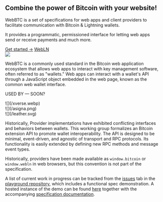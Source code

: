 <div className="mt-16" />

<div className="flex space-x-4 items-center">
  <div className="space-y-4">
    <h2 className="font-bold text-4xl leading-10">
      <span>Combine the power of Bitcoin with your website!</span>
    </h2>
    <p className="text-lg">
      WebBTC is a set of specifications for web apps and client providers to
      facilitate communication with Bitcoin & Lightning wallets.
    </p>
    <p className="text-lg">
      It provides a programmatic, permissioned interface for letting web apps
      send or receive payments and much more.
    </p>
    <div className="space-x-3">
      <a href="/getting_started" className="inline-block bg-blue-500 text-blue-50 rounded-lg px-3 py-2">Get started →</a>
      <a href="https://www.webln.guide/" className="inline-block bg-yellow-500 text-yellow-50 rounded-lg px-3 py-2" target="_blank">WebLN</a>
    </div>
  </div>
  <div>
    <img src="/globe.png" className="block m-auto max-w-[186px]" />
  </div>
</div>

<div className="mt-16" />

WebBTC is a commonly used standard in the Bitcoin web application ecosystem that allows web apps to interact with key management software, often referred to as "wallets." Web apps can interact with a wallet's API through a JavaScript object embedded in the web page, known as the common web wallet interface.

<p className="text-center text-sm font-bold text-gray-300 mt-16">
  USED BY — SOON?
</p>
<div className="grid grid-cols-3 items-center gap-16 filter brightness-90 grayscale hover:grayscale-0">
  <div className="mx-auto">![](/xverse.webp)</div>
  <div className="mx-auto">![](/asigna.png)</div>
  <div className="mx-auto">![](/leather.svg)</div>
</div>

Historically, Provider implementations have exhibited conflicting interfaces and behaviors between wallets. This working group formalizes an Bitcoin extension API to promote wallet interoperability. The API is designed to be minimal, event-driven, and agnostic of transport and RPC protocols. Its functionality is easily extended by defining new RPC methods and message event types.

Historically, providers have been made available as `window.bitcoin` or `window.webln` in web browsers, but this convention is not part of the specification.

A list of current work in progress can be tracked from the [issues](https://github.com/BitcoinAndLightningLayerSpecs/WebBTC/issues) tab in the [playground repository](https://github.com/BitcoinAndLightningLayerSpecs/WebBTC/issues), which includes a functional spec demonstration. A hosted instance of the demo can be found [here](https://bitcoinandlightninglayerspecs.github.io/) together with the accompanying [specification documentation](https://bitcoinandlightninglayerspecs.github.io/docs).
